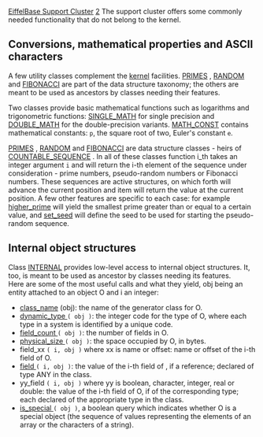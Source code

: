 [[Property:title|EiffelBase Support Cluster]]
[[Property:weight|2]]
The support cluster offers some commonly needed functionality that do not belong to the kernel.

==Conversions, mathematical properties and ASCII characters==

A few utility classes complement the [[EiffelBase, The Kernel|kernel]]  facilities. [[ref:/libraries/base/reference/primes_chart|PRIMES]] , [[ref:/libraries/base/reference/random_chart|RANDOM]]  and [[ref:/libraries/base/reference/fibonacci_chart|FIBONACCI]]  are part of the data structure taxonomy; the others are meant to be used as ancestors by classes needing their features. 

Two classes provide basic mathematical functions such as logarithms and trigonometric functions: [[ref:/libraries/base/reference/single_math_chart|SINGLE_MATH]]  for single precision and [[ref:/libraries/base/reference/double_math_chart|DOUBLE_MATH]]  for the double-precision variants. [[ref:/libraries/base/reference/math_const_chart|MATH_CONST]]  contains mathematical constants: <code> p </code>, the square root of two, Euler's constant <code> e </code>. 

[[ref:/libraries/base/reference/primes_chart|PRIMES]] , [[ref:/libraries/base/reference/random_chart|RANDOM]]  and [[ref:/libraries/base/reference/fibonacci_chart|FIBONACCI]]  are data structure classes - heirs of [[ref:/libraries/base/reference/countable_sequence_chart|COUNTABLE_SEQUENCE]] . In all of these classes function i_th takes an integer argument <code> i </code> and will return the i-th element of the sequence under consideration - prime numbers, pseudo-random numbers or Fibonacci numbers. These sequences are active structures, on which forth will advance the current position and item will return the value at the current position. A few other features are specific to each case: for example [[ref:/libraries/base/reference/random_flatshort|higher_prime]]  will yield the smallest prime greater than or equal to a certain value, and [[ref:/libraries/base/reference/random_flatshort|set_seed]]  will define the seed to be used for starting the pseudo-random sequence. 

==Internal object structures==

Class [[ref:/libraries/base/reference/internal_chart|INTERNAL]]  provides low-level access to internal object structures. It, too, is meant to be used as ancestor by classes needing its features. <br/>
Here are some of the most useful calls and what they yield, <eiffel>obj</eiffel> being an entity attached to an object <eiffel>O</eiffel> and <eiffel>i</eiffel> an integer: 
* [[ref:/libraries/base/reference/internal_flatshort|class_name]]  (<eiffel>obj</eiffel>): the name of the generator class for O.
* [[ref:/libraries/base/reference/internal_flatshort|dynamic_type ]]  <code> ( obj ) </code>: the integer code for the type of <eiffel>O</eiffel>, where each type in a system is identified by a unique code. 
* [[ref:/libraries/base/reference/internal_flatshort|field_count ]]  <code> ( obj ) </code>: the number of fields in <eiffel>O</eiffel>. 
* [[ref:/libraries/base/reference/internal_flatshort|physical_size ]]  <code> ( obj ) </code>: the space occupied by <eiffel>O</eiffel>, in bytes. 
*  <eiffel>field_xx</eiffel> <code> ( i, obj ) </code> where <eiffel>xx</eiffel> is name or offset: name or offset of the i-th field of <eiffel>O</eiffel>. 
* [[ref:/libraries/base/reference/internal_flatshort|field ]]  <code> ( i, obj ) </code>: the value of the i-th field of , if a reference; declared of type ANY in the class. 
*  <eiffel>yy_field</eiffel> <code> ( i, obj ) </code> where <eiffel>yy</eiffel> is boolean, character, integer, real or double: the value of the i-th field of <eiffel>O</eiffel>, if of the corresponding type; each declared of the appropriate type in the class. 
* [[ref:/libraries/base/reference/internal_flatshort|is_special ]]  <code> ( obj ) </code>, a boolean query which indicates whether <eiffel>O</eiffel> is a special object (the sequence of values representing the elements of an array or the characters of a string). 

{{warning| '''CAUTION:''' Only very special cases justify the use of this class. Unless you are writing the lowest level of an interface between an Eiffel application and external tools (such as a database management system), and this requires passing to those tools information about the internals of Eiffel objects, you almost certainly should not use [[ref:/libraries/base/reference/internal_chart|INTERNAL]] . }}




